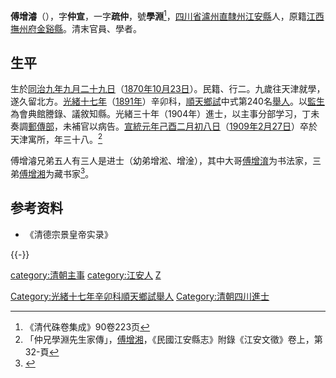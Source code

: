 {{明清人物信息框
| 姓名 = 傅增濬
| 原名 = 
| 圖片名稱=
| 圖片大小 =
| 圖片說明 =
| 最高職務 = 
| 國家 = 大清
| 爵位 =
| 籍貫 = 四川江安
| 族裔 = 汉族
| 旗籍 = 
| 字號 = 字仲宣，号学渊
| 諡號 = 
| 出生日期 = 同治九年九月二十九<br>1870年10月23日
| 出生地點 = {{QING-1862}}四川江安
| 逝世日期 = 宣统元年二月初八<br>1901年2月27日
| 逝世地點 = {{QING-1889}}天津
| 墓葬 = 
| 配偶 = 
| 親屬 =
| 出身 = 
*光緒十七年辛卯科順天鄉試舉人
*光緒三十年甲辰恩科赐進士出身
| 經歷 = 
| 著作 = 
}}

'''傅增濬'''（{{bd|1870年|10月23日|1909年|2月27日|catIdx=F傅}}），字'''仲宣'''，一字'''疏仲'''，號'''學淵'''<ref>《清代硃卷集成》90卷223页</ref>，[[四川省|四川省]][[瀘州直隸州|瀘州直隸州]][[江安縣|江安縣]]人，原籍[[江西|江西]][[撫州府|撫州府]][[金谿縣|金谿縣]]。清末官員、學者。

== 生平 ==
生於[[同治九年|同治九年]][[九月二十九日|九月二十九日]]（[[1870年|1870年]][[10月23日|10月23日]]）。民籍、行二。九歲往天津就學，遂久留北方。[[光緒十七年|光緒十七年]]（[[1891年|1891年]]）辛卯科，[[順天|順天]][[鄉試|鄉試]]中式第240名[[舉人|舉人]]。以[[監生|監生]]為會典館謄錄、議敘知縣。光緒三十年（1904年）進士，以主事分部学习，丁未奏調[[郵傳部|郵傳部]]，未補官以病告。[[宣統元年|宣統元年]][[己酉|己酉]][[二月初八日|二月初八日]]（[[1909年|1909年]][[2月27日|2月27日]]）卒於天津寓所，年三十八。<ref>「仲兄學淵先生家傳」，[[傅增湘|傅增湘]]，《民國江安縣志》附錄《江安文徵》卷上，第32-頁</ref>

傅增濬兄弟五人有三人是进士（幼弟增淞、增淦），其中大哥[[傅增淯|傅增淯]]为书法家，三弟[[傅增湘|傅增湘]]为藏书家<ref>{{Cite web |url=http://www.jxsgj.com/news10.asp?id=332 |title=傅增湘与双鉴楼 |accessdate=2010-09-24 |archive-date=2014-08-29 |archive-url=https://web.archive.org/web/20140829163244/http://www.jxsgj.com/news10.asp?id=332 |dead-url=no }}</ref>。

==参考资料==
{{reflist}}
*《清德宗景皇帝实录》

{{-}}
{{清朝人物小作品}}
{{中國人物小作品}}
{{清朝官員小作品}}
{{中國政治人物小作品}}

{{光緒三十年甲辰恩科殿試金榜}}

{{DEFAULTSORT:Fu傅}}

[[Category:光緒十七年辛卯科順天鄉試舉人|Category:光緒十七年辛卯科順天鄉試舉人]]
[[category:清朝主事|category:清朝主事]]
[[category:江安人|category:江安人]]
[[category:傅姓|Z]]
[[Category:清朝四川進士|Category:清朝四川進士]]